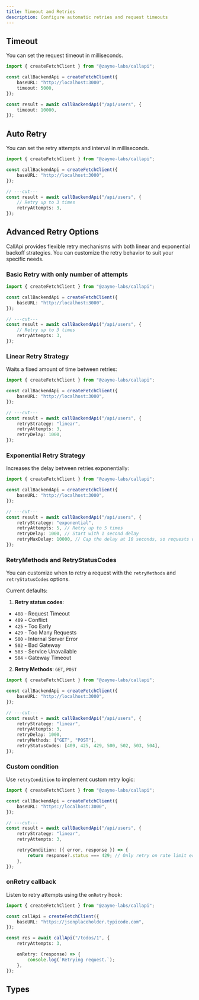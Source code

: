 ```yaml
---
title: Timeout and Retries
description: Configure automatic retries and request timeouts
---
```


## Timeout

You can set the request timeout in milliseconds.

```ts twoslash title="api.ts"
import { createFetchClient } from "@zayne-labs/callapi";

const callBackendApi = createFetchClient({
	baseURL: "http://localhost:3000",
	timeout: 5000,
});

const result = await callBackendApi("/api/users", {
	timeout: 10000,
});
```

## Auto Retry

You can set the retry attempts and interval in milliseconds.

```ts twoslash title="api.ts"
import { createFetchClient } from "@zayne-labs/callapi";

const callBackendApi = createFetchClient({
	baseURL: "http://localhost:3000",
});

// ---cut---
const result = await callBackendApi("/api/users", {
	// Retry up to 3 times
	retryAttempts: 3,
});
```

## Advanced Retry Options

CallApi provides flexible retry mechanisms with both linear and exponential backoff strategies. You can customize the retry behavior to suit your specific needs.

### Basic Retry with only number of attempts

```ts twoslash title="api.ts"
import { createFetchClient } from "@zayne-labs/callapi";

const callBackendApi = createFetchClient({
	baseURL: "http://localhost:3000",
});

// ---cut---
const result = await callBackendApi("/api/users", {
	// Retry up to 3 times
	retryAttempts: 3,
});
```

### Linear Retry Strategy

Waits a fixed amount of time between retries:

```ts twoslash title="api.ts"
import { createFetchClient } from "@zayne-labs/callapi";

const callBackendApi = createFetchClient({
	baseURL: "http://localhost:3000",
});

// ---cut---
const result = await callBackendApi("/api/users", {
	retryStrategy: "linear",
	retryAttempts: 3,
	retryDelay: 1000,
});
```

### Exponential Retry Strategy

Increases the delay between retries exponentially:

```ts twoslash title="api.ts"
import { createFetchClient } from "@zayne-labs/callapi";

const callBackendApi = createFetchClient({
	baseURL: "http://localhost:3000",
});

// ---cut---
const result = await callBackendApi("/api/users", {
	retryStrategy: "exponential",
	retryAttempts: 5, // Retry up to 5 times
	retryDelay: 1000, // Start with 1 second delay
	retryMaxDelay: 10000, // Cap the delay at 10 seconds, so requests would go out after 1s then 2s, 4s, 8s, 10s
});
```

### RetryMethods and RetryStatusCodes

You can customize when to retry a request with the `retryMethods` and `retryStatusCodes` options.

Current defaults:

1. **Retry status codes**:

- `408` - Request Timeout
- `409` - Conflict
- `425` - Too Early
- `429` - Too Many Requests
- `500` - Internal Server Error
- `502` - Bad Gateway
- `503` - Service Unavailable
- `504` - Gateway Timeout

2. **Retry Methods**: `GET`, `POST`

```ts twoslash title="api.ts"
import { createFetchClient } from "@zayne-labs/callapi";

const callBackendApi = createFetchClient({
	baseURL: "http://localhost:3000",
});

// ---cut---
const result = await callBackendApi("/api/users", {
	retryStrategy: "linear",
	retryAttempts: 3,
	retryDelay: 1000,
	retryMethods: ["GET", "POST"],
	retryStatusCodes: [409, 425, 429, 500, 502, 503, 504],
});
```

### Custom condition

Use `retryCondition` to implement custom retry logic:

```ts twoslash title="api.ts"
import { createFetchClient } from "@zayne-labs/callapi";

const callBackendApi = createFetchClient({
	baseURL: "https://localhost:3000",
});

// ---cut---
const result = await callBackendApi("/api/users", {
	retryStrategy: "linear",
	retryAttempts: 3,

	retryCondition: ({ error, response }) => {
		return response?.status === 429; // Only retry on rate limit errors
	},
});
```

### onRetry callback

Listen to retry attempts using the `onRetry` hook:

```ts twoslash title="api.ts"
import { createFetchClient } from "@zayne-labs/callapi";

const callApi = createFetchClient({
	baseURL: "https://jsonplaceholder.typicode.com",
});

const res = await callApi("/todos/1", {
	retryAttempts: 3,

	onRetry: (response) => {
		console.log(`Retrying request.`);
	},
});
```

## Types

<auto-type-table path="../../../lib/callapi-options.ts" name="RetryOptions" />
